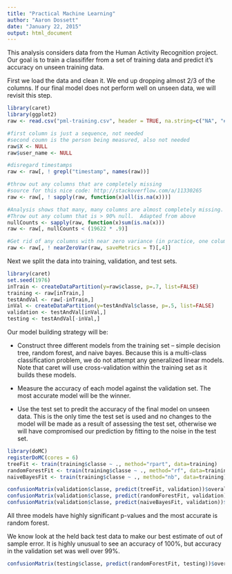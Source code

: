```yaml
---
title: "Practical Machine Learning"
author: "Aaron Dossett"
date: "January 22, 2015"
output: html_document
---
```


This analysis considers data from the Human Activity Recognition project.  Our goal is to train a classififer from a set of training data and predict it's accuracy on unseen training data.

First we load the data and clean it.  We end up dropping almost 2/3 of the columns.  If our final model does not perform well on unseen data, we will revisit this step.

```r
library(caret)
library(ggplot2)
raw <- read.csv("pml-training.csv", header = TRUE, na.string=c("NA", "#DIV/0!"))

#first column is just a sequence, not needed
#second coumn is the person being measured, also not needed
raw$X <- NULL
raw$user_name <- NULL

#disregard timestamps
raw <- raw[, ! grepl("timestamp", names(raw))]

#throw out any columns that are completely missing
#source for this nice code: http://stackoverflow.com/a/11330265
raw <- raw[, ! sapply(raw, function(x)all(is.na(x)))]

#Analysis shows that many, many columns are almost completely missing.
#Throw out any column that is > 90% null.  Adapted from above
nullCounts <- sapply(raw, function(x)sum(is.na(x)))
raw <- raw[, nullCounts < (19622 * .9)]

#Get rid of any columns with near zero variance (in practice, one column -- "new window")
raw <- raw[, ! nearZeroVar(raw, saveMetrics = T)[,4]]
```

Next we split the data into training, validation, and test sets.  
```r
library(caret)
set.seed(1976)
inTrain <- createDataPartition(y=raw$classe, p=.7, list=FALSE)
training <- raw[inTrain,]
testAndVal <- raw[-inTrain,]
inVal <- createDataPartition(y=testAndVal$classe, p=.5, list=FALSE)
validation <- testAndVal[inVal,]
testing <- testAndVal[-inVal,]
```

Our model building strategy will be:

* Construct three different models from the training set -- simple decision tree, random forest, and naive bayes.  Because this is a multi-class classification problem, we do not attempt any generalized linear models.  Note that caret will use cross-validation within the training set as it builds these models.

* Measure the accuracy of each model against the validation set.  The most accurate model will be the winner.

* Use the test set to predit the accuracy of the final model on unseen data.  This is the only time the test set is used and no changes to the model will be made as a result of assessing the test set, otherwise we will have compromised our prediction by fitting to the noise in the test set.

```r
library(doMC)
registerDoMC(cores = 6)
treeFit <- train(training$classe ~ ., method="rpart", data=training)
randomForestFit <- train(training$classe ~ ., method="rf", data=training)
naiveBayesFit <- train(training$classe ~ ., method="nb", data=training)

confusionMatrix(validation$classe, predict(treeFit, validation))$overall[c(1,3,4,6)]
confusionMatrix(validation$classe, predict(randomForestFit, validation))$overall[c(1,3,4,6)]
confusionMatrix(validation$classe, predict(naiveBayesFit, validation))$overall[c(1,3,4,6)]
```

All three models have highly significant p-values and the most accurate is random forest.

We know look at the held back test data to make our best estimate of out of sample error.  It is highly unusual to see an accuracy of 100%, but accuracy in the validation set was well over 99%.

```r
confusionMatrix(testing$classe, predict(randomForestFit, testing))$overall[c(1,3,4,6)]
```